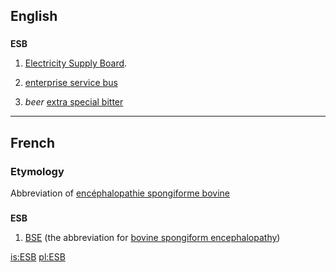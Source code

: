 ==English==

==={{Initialism}}===
'''ESB'''

# {{Ireland}} [[w:Electricity Supply Board|Electricity Supply Board]].
# {{computing}} [[enterprise service bus]]
# ''beer'' [[extra special bitter]]

----

==French==

===Etymology===
Abbreviation of [[encéphalopathie spongiforme bovine]]

==={{Initialism|fr}}===
'''ESB'''

# [[BSE]] (the abbreviation for [[bovine spongiform encephalopathy]])

[[is:ESB]]
[[pl:ESB]]